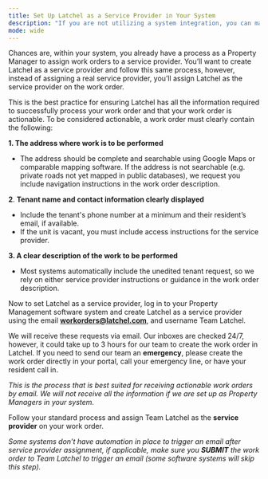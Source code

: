 ---
title: Set Up Latchel as a Service Provider in Your System
description: "If you are not utilizing a system integration, you can manually send Latchel work orders via your Property Management software system by setting Latchel up as a service provider."
mode: wide
---

Chances are, within your system, you already have a process as a Property Manager to assign work orders to a service provider. You’ll want to create Latchel as a service provider and follow this same process, however, instead of assigning a real service provider, you’ll assign Latchel as the service provider on the work order.

This is the best practice for ensuring Latchel has all the information required to successfully process your work order and that your work order is actionable. To be considered actionable, a work order must clearly contain the following:

**1\. The address where work is to be performed**


* The address should be complete and searchable using Google Maps or comparable mapping software. If the address is not searchable (e.g. private roads not yet mapped in public databases), we request you include navigation instructions in the work order description.


**2**. **Tenant name and contact information clearly displayed**


* Include the tenant's phone number at a minimum and their resident’s email, if available.
* If the unit is vacant, you must include access instructions for the service provider.


**3\. A clear description of the work to be performed**

* Most systems automatically include the unedited tenant request, so we rely on either service provider instructions or guidance in the work order description.


Now to set Latchel as a service provider, log in to your Property Management software system and create Latchel as a service provider using the email **[workorders@latchel.com](mailto:workorders@latchel.com)**, and username Team Latchel.

We will receive these requests via email. Our inboxes are checked 24/7, however, it could take up to 3 hours for our team to create the work order in Latchel. If you need to send our team an **emergency**, please create the work order directly in your portal, call your emergency line, or have your resident call in.

_This is the process that is best suited for receiving actionable work orders by email. We will not receive all the information if we are set up as Property Managers in your system._


Follow your standard process and assign Team Latchel as the **service provider** on your work order.

_Some systems don’t have automation in place to trigger an email after service provider assignment, if applicable, make sure you **SUBMIT** the work order to Team Latchel to trigger an email (some software systems will skip this step)._
